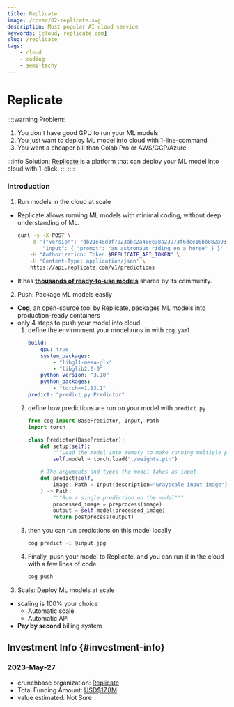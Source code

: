 ```yaml
---
title: Replicate
image: /cover/02-replicate.svg
description: Most popular AI cloud service
keywords: [cloud, replicate.com]
slug: /replicate
tags:
    - cloud
    - coding
    - semi-techy
---
```



# Replicate

::::warning Problem:
1. You don't have good GPU to run your ML models
2. You just want to deploy ML model into cloud with 1-line-command
3. You want a cheaper bill than Colab Pro or AWS/GCP/Azure

:::info Solution:
[Replicate](https://replicate.com/) is a platform that can deploy your ML model into cloud with 1-click.
:::
::::

### Introduction

1. Run models in the cloud at scale
- Replicate allows running ML models with minimal coding, without deep understanding of ML​.
    ```bash
    curl -s -X POST \
        -d '{"version": "db21e45d3f7023abc2a46ee38a23973f6dce16bb082a930b0c49861f96d1e5bf", \
            "input": { "prompt": "an astronaut riding on a horse" } }' \
        -H "Authorization: Token $REPLICATE_API_TOKEN" \
        -H 'Content-Type: application/json' \
        https://api.replicate.com/v1/predictions
    ```
- It has [**thousands of ready-to-use models**](https://replicate.com/explore) shared by its community.
2. Push: Package ML models easily
- **Cog**, an open-source tool by Replicate, packages ML models into production-ready containers
- only 4 steps to push your model into cloud
    1. define the environment your model runs in with `cog.yaml`
        ```yaml
        build:
            gpu: true
            system_packages:
                - "libgl1-mesa-glx"
                - "libglib2.0-0"
            python_version: "3.10"
            python_packages:
                - "torch==1.13.1"
        predict: "predict.py:Predictor"
        ```
    2. define how predictions are run on your model with `predict.py`
        ```python
        from cog import BasePredictor, Input, Path
        import torch

        class Predictor(BasePredictor):
            def setup(self):
                """Load the model into memory to make running multiple predictions efficient"""
                self.model = torch.load("./weights.pth")

            # The arguments and types the model takes as input
            def predict(self,
                image: Path = Input(description="Grayscale input image")
            ) -> Path:
                """Run a single prediction on the model"""
                processed_image = preprocess(image)
                output = self.model(processed_image)
                return postprocess(output)
        ```
    3. then you can run predictions on this model locally
        ```bash
        cog predict -i @input.jpg                
        ```        
    4. Finally, push your model to Replicate, and you can run it in the cloud with a few lines of code
        ```bash
        cog push
        ```
3. Scale: Deploy ML models at scale
- scaling is 100% your choice
  - Automatic scale
  - Automatic API
- **Pay by second** billing system


## Investment Info {#investment-info}

<InvestmentWarning />

### 2023-May-27

- crunchbase organization: [Replicate](https://www.crunchbase.com/organization/replicate)
- Total Funding Amount: [USD$17.8M](https://www.crunchbase.com/search/funding_rounds/field/organizations/funding_total/replicate)
- value estimated: Not Sure

<InvestmentWarning />